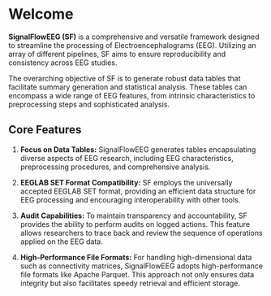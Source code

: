 # Welcome {.unnumbered}

**SignalFlowEEG (SF)** is a comprehensive and versatile framework designed to streamline the processing of Electroencephalograms (EEG). Utilizing an array of different pipelines, SF aims to ensure reproducibility and consistency across EEG studies.

The overarching objective of SF is to generate robust data tables that facilitate summary generation and statistical analysis. These tables can encompass a wide range of EEG features, from intrinsic characteristics to preprocessing steps and sophisticated analysis.

## Core Features

1. **Focus on Data Tables:** 
    SignalFlowEEG generates tables encapsulating diverse aspects of EEG research, including EEG characteristics, preprocessing procedures, and comprehensive analysis.

2. **EEGLAB SET Format Compatibility:** 
    SF employs the universally accepted EEGLAB SET format, providing an efficient data structure for EEG processing and encouraging interoperability with other tools.

3. **Audit Capabilities:** 
    To maintain transparency and accountability, SF provides the ability to perform audits on logged actions. This feature allows researchers to trace back and review the sequence of operations applied on the EEG data.

4. **High-Performance File Formats:** 
    For handling high-dimensional data such as connectivity matrices, SignalFlowEEG adopts high-performance file formats like Apache Parquet. This approach not only ensures data integrity but also facilitates speedy retrieval and efficient storage.